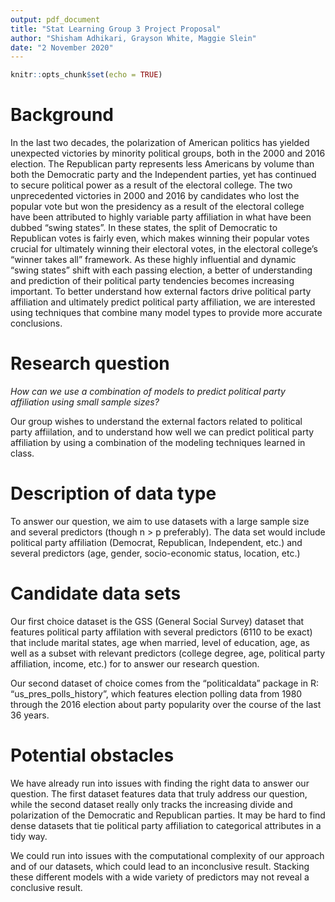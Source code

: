 ```yaml
---
output: pdf_document
title: "Stat Learning Group 3 Project Proposal"
author: "Shisham Adhikari, Grayson White, Maggie Slein" 
date: "2 November 2020"
---
```


```r
knitr::opts_chunk$set(echo = TRUE)
```
# Background

In the last two decades, the polarization of American politics has yielded unexpected victories by minority political groups, both in the 2000 and 2016 election. The Republican party represents less Americans by volume than both the Democratic party and the Independent parties, yet has continued to secure political power as a result of the electoral college. The two unprecedented victories in 2000 and 2016 by candidates who lost the popular vote but won the presidency as a result of the electoral college have been attributed to highly variable party affiliation in what have been dubbed "swing states". In these states, the split of Democratic to Republican votes is fairly even, which makes winning their popular votes crucial for ultimately winning their electoral votes, in the electoral college's "winner takes all" framework. As these highly influential and dynamic "swing states" shift with each passing election, a better of understanding and prediction of their political party tendencies becomes increasing important. To better understand how external factors drive political party affiliation and ultimately predict political party affiliation, we are interested using techniques that combine many model types to provide more accurate conclusions. 


# Research question

*How can we use a combination of models to predict political party affiliation using small sample sizes?*

Our group wishes to understand the external factors related to political party affiilation, and to understand how well we can predict political party affiliation by using a combination of the modeling techniques learned in class. 

# Description of data type

To answer our question, we aim to use datasets with a large sample size and several predictors (though n > p preferably). The data set would include political party affiliation (Democrat, Republican, Independent, etc.) and several predictors (age, gender, socio-economic status, location, etc.)

# Candidate data sets 

Our first choice dataset is the GSS (General Social Survey) dataset that features political party affilation with several predictors (6110 to be exact) that include marital states, age when married, level of education, age, as well as a subset with relevant predictors (college degree, age, political party affiliation, income, etc.) for to answer our research question. 


Our second dataset of choice comes from the "politicaldata" package in R: 
"us_pres_polls_history", which features election polling data from 1980 through the 2016 election about party popularity over the course of the last 36 years.


# Potential obstacles 

We have already run into issues with finding the right data to answer our question. The first dataset features data that truly address our question, while the second dataset really only tracks the increasing divide and polarization of the Democratic and Republican parties. It may be hard to find dense datasets that tie political party affiliation to categorical attributes in a tidy way. 

We could run into issues with the computational complexity of our approach and of our datasets, which could lead to an inconclusive result. Stacking these different models with a wide variety of predictors may not reveal a conclusive result. 



